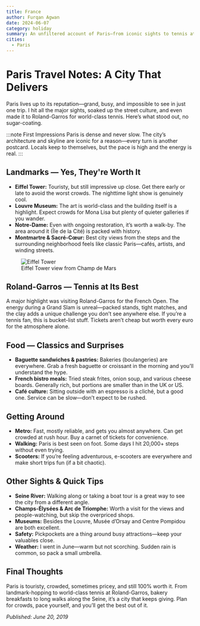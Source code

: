 ```yaml
---
title: France
author: Furqan Agwan
date: 2024-06-07
category: holiday
summary: An unfiltered account of Paris—from iconic sights to tennis at Roland-Garros, food, and what it’s really like on the ground.
cities:
  - Paris
---
```


# Paris Travel Notes: A City That Delivers

Paris lives up to its reputation—grand, busy, and impossible to see in just one trip. I hit all the major sights, soaked up the street culture, and even made it to Roland-Garros for world-class tennis. Here’s what stood out, no sugar-coating.

:::note First Impressions
Paris is dense and never slow. The city’s architecture and skyline are iconic for a reason—every turn is another postcard. Locals keep to themselves, but the pace is high and the energy is real.
:::

## Landmarks — Yes, They're Worth It

- **Eiffel Tower:** Touristy, but still impressive up close. Get there early or late to avoid the worst crowds. The nighttime light show is genuinely cool.
- **Louvre Museum:** The art is world-class and the building itself is a highlight. Expect crowds for Mona Lisa but plenty of quieter galleries if you wander.
- **Notre-Dame:** Even with ongoing restoration, it’s worth a walk-by. The area around it (Île de la Cité) is packed with history.
- **Montmartre & Sacré-Cœur:** Best city views from the steps and the surrounding neighborhood feels like classic Paris—cafés, artists, and winding streets.

<figure>
  <img
    src="https://images.unsplash.com/photo-1464983953574-0892a716854b?auto=format&fit=crop&w=800&q=80"
    alt="Eiffel Tower"
  />
  <figcaption>Eiffel Tower view from Champ de Mars</figcaption>
</figure>

## Roland-Garros — Tennis at Its Best

A major highlight was visiting Roland-Garros for the French Open. The energy during a Grand Slam is unreal—packed stands, tight matches, and the clay adds a unique challenge you don’t see anywhere else. If you’re a tennis fan, this is bucket-list stuff. Tickets aren’t cheap but worth every euro for the atmosphere alone.

## Food — Classics and Surprises

- **Baguette sandwiches & pastries:** Bakeries (boulangeries) are everywhere. Grab a fresh baguette or croissant in the morning and you’ll understand the hype.
- **French bistro meals:** Tried steak frites, onion soup, and various cheese boards. Generally rich, but portions are smaller than in the UK or US.
- **Café culture:** Sitting outside with an espresso is a cliché, but a good one. Service can be slow—don’t expect to be rushed.

## Getting Around

- **Metro:** Fast, mostly reliable, and gets you almost anywhere. Can get crowded at rush hour. Buy a carnet of tickets for convenience.
- **Walking:** Paris is best seen on foot. Some days I hit 20,000+ steps without even trying.
- **Scooters:** If you’re feeling adventurous, e-scooters are everywhere and make short trips fun (if a bit chaotic).

## Other Sights & Quick Tips

- **Seine River:** Walking along or taking a boat tour is a great way to see the city from a different angle.
- **Champs-Élysées & Arc de Triomphe:** Worth a visit for the views and people-watching, but skip the overpriced shops.
- **Museums:** Besides the Louvre, Musée d’Orsay and Centre Pompidou are both excellent.
- **Safety:** Pickpockets are a thing around busy attractions—keep your valuables close.
- **Weather:** I went in June—warm but not scorching. Sudden rain is common, so pack a small umbrella.

## Final Thoughts

Paris is touristy, crowded, sometimes pricey, and still 100% worth it. From landmark-hopping to world-class tennis at Roland-Garros, bakery breakfasts to long walks along the Seine, it’s a city that keeps giving. Plan for crowds, pace yourself, and you’ll get the best out of it.

_Published: June 20, 2019_
